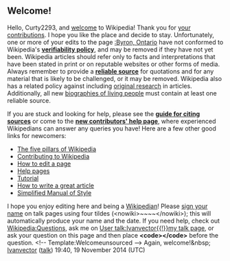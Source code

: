 <article id="44449095" title=User talk:Curty2293>
	<talkpage id="44449095" title="User talk:Curty2293">

==Welcome!==

Hello, Curty2293, and [[Wikipedia:Welcoming committee/Welcome to Wikipedia|welcome]] to Wikipedia! Thank you for [[Special:Contributions/Curty2293|your contributions]]. I hope you like the place and decide to stay. Unfortunately, one or more of your edits to the page [[:Byron, Ontario]] have not conformed to Wikipedia's '''[[Wikipedia:Verifiability|verifiability policy]]''', and may be removed if they have not yet been. Wikipedia articles should refer only to facts and interpretations that have been stated in print or on reputable websites or other forms of media. Always remember to provide a '''[[Wikipedia:Identifying reliable sources|reliable source]]''' for quotations and for any material that is likely to be challenged, or it may be removed. Wikipedia also has a related policy against including [[Wikipedia:No original research|original research]] in articles. Additionally, all new [[Wikipedia:Biographies of living persons|biographies of living people]] must contain at least one reliable source.

If you are stuck and looking for help, please see the '''[[Wikipedia:Citing sources|guide for citing sources]]''' or come to the '''[[Wikipedia:New contributors' help page|new contributors' help page]]''', where experienced Wikipedians can answer any queries you have! Here are a few other good links for newcomers:
* [[Wikipedia:Five pillars|The five pillars of Wikipedia]]
* [[Wikipedia:Contributing to Wikipedia|Contributing to Wikipedia]]
* [[Help:Editing|How to edit a page]]
* [[Help:Contents|Help pages]]
* [[Wikipedia:Tutorial|Tutorial]]
* [[Wikipedia:Article development|How to write a great article]]
* [[Wikipedia:Simplified Manual of Style|Simplified Manual of Style]]

I hope you enjoy editing here and being a [[Wikipedia:Wikipedians|Wikipedian]]! Please [[Wikipedia:Signatures|sign your name]] on talk pages using four tildes (&lt;nowiki&gt;~~~~&lt;/nowiki&gt;); this will automatically produce your name and the date. If you need help, check out [[Wikipedia:Questions]], ask me on [[User talk:Ivanvector{{!}}my talk page]], or ask your question on this page and then place '''&lt;code&gt;{{tl|help me}}&lt;/code&gt;''' before the question. &lt;!-- Template:Welcomeunsourced --&gt; Again, welcome!&amp;nbsp; [[User:Ivanvector|Ivanvector]] ([[User talk:Ivanvector|talk]]) 19:40, 19 November 2014 (UTC)
	</talkpage>
</article>